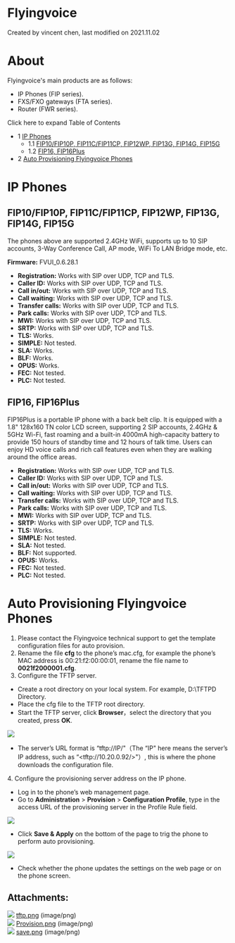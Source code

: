 
# Flyingvoice 

 Created by  vincent chen, last modified on 2021.11.02

# About

Flyingvoice's main products are as follows:

* IP Phones (FIP series).
* FXS/FXO gateways (FTA series).
* Router (FWR series).

Click here to expand Table of Contents

* 1 [IP Phones](#ip-phones)  
   * 1.1 [FIP10/FIP10P, FIP11C/FIP11CP, FIP12WP, FIP13G, FIP14G, FIP15G](#fip10fip10p-fip11cfip11cp-fip12wp-fip13g-fip14g-fip15g)  
   * 1.2 [FIP16, FIP16Plus](#fip16-fip16plus)
* 2 [Auto Provisioning Flyingvoice Phones](#auto-provisioning-flyingvoice-phones)

# IP Phones

## FIP10/FIP10P, FIP11C/FIP11CP, FIP12WP, FIP13G, FIP14G, FIP15G

The phones above are supported 2.4GHz WiFi, supports up to 10 SIP accounts, 3-Way Conference Call, AP mode, WiFi To LAN Bridge mode, etc.

**Firmware:** FVUI\_0.6.28.1

* **Registration:** Works with SIP over UDP, TCP and TLS.
* **Caller ID:** Works with SIP over UDP, TCP and TLS.
* **Call in/out:** Works with SIP over UDP, TCP and TLS.
* **Call waiting:** Works with SIP over UDP, TCP and TLS.
* **Transfer calls:** Works with SIP over UDP, TCP and TLS.
* **Park calls:** Works with SIP over UDP, TCP and TLS.
* **MWI:** Works with SIP over UDP, TCP and TLS.
* **SRTP:** Works with SIP over UDP, TCP and TLS.
* **TLS:** Works.
* **SIMPLE:** Not tested.
* **SLA:** Works.
* **BLF:** Works.
* **OPUS:** Works.
* **FEC:** Not tested.
* **PLC:** Not tested.

## FIP16, FIP16Plus

FIP16Plus is a portable IP phone with a back belt clip. It is equipped with a 1.8" 128x160 TN color LCD screen, supporting 2 SIP accounts, 2.4GHz & 5GHz Wi-Fi, fast roaming and a built-in 4000mA high-capacity battery to provide 150 hours of standby time and 12 hours of talk time. Users can enjoy HD voice calls and rich call features even when they are walking around the office areas.

* **Registration:** Works with SIP over UDP, TCP and TLS.
* **Caller ID:** Works with SIP over UDP, TCP and TLS.
* **Call in/out:** Works with SIP over UDP, TCP and TLS.
* **Call waiting:** Works with SIP over UDP, TCP and TLS.
* **Transfer calls:** Works with SIP over UDP, TCP and TLS.
* **Park calls:** Works with SIP over UDP, TCP and TLS.
* **MWI:** Works with SIP over UDP, TCP and TLS.
* **SRTP:** Works with SIP over UDP, TCP and TLS.
* **TLS:** Works.
* **SIMPLE:** Not tested.
* **SLA:** Not tested.
* **BLF:** Not supported.
* **OPUS:** Works.
* **FEC:** Not tested.
* **PLC:** Not tested.

# Auto Provisioning Flyingvoice Phones

1. Please contact the Flyingvoice technical support to get the template configuration files for auto provision.
2. Rename the file **cfg** to the phone’s mac.cfg, for example the phone’s MAC address is 00:21:f2:00:00:01, rename the file name to **0021f2000001.cfg**.
3. Configure the TFTP server.
* Create a root directory on your local system. For example, D:\\TFTPD Directory.
* Place the cfg file to the TFTP root directory.
* Start the TFTP server, click **Browser**，select the directory that you created, press **OK**.

![](/attachments/61210887/61210888.png)

* The server’s URL format is “tftp://IP/"（The “IP" here means the server’s IP address, such as “&lt;tftp://10.20.0.92/>"）, this is where the phone downloads the configuration file.

 4\. Configure the provisioning server address on the IP phone.

* Log in to the phone’s web management page.
* Go to **Administration** \> **Provision** \> **Configuration Profile**, type in the access URL of the provisioning server in the Profile Rule field.

![](/attachments/61210887/61210889.png)

* Click **Save & Apply** on the bottom of the page to trig the phone to perform auto provisioning.

![](/attachments/61210887/61210890.png)

* Check whether the phone updates the settings on the web page or on the phone screen.

## Attachments:

![](/images/icons/bullet_blue.gif) [tftp.png](/attachments/61210887/61210888.png) (image/png)  
![](/images/icons/bullet_blue.gif) [Provision.png](/attachments/61210887/61210889.png) (image/png)  
![](/images/icons/bullet_blue.gif) [save.png](/attachments/61210887/61210890.png) (image/png)  


